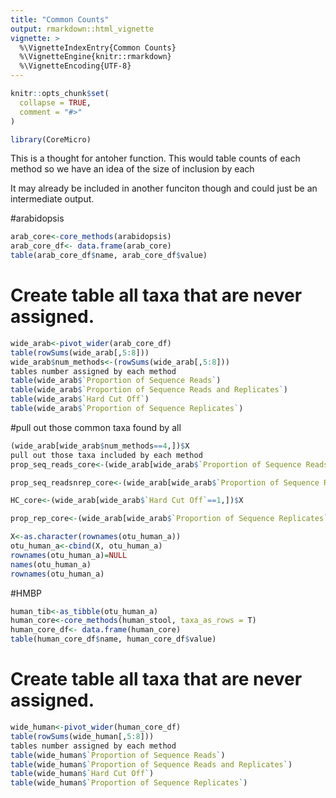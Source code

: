 ```yaml
---
title: "Common Counts"
output: rmarkdown::html_vignette
vignette: >
  %\VignetteIndexEntry{Common Counts}
  %\VignetteEngine{knitr::rmarkdown}
  %\VignetteEncoding{UTF-8}
---
```


```r
knitr::opts_chunk$set(
  collapse = TRUE,
  comment = "#>"
)
```

```r
library(CoreMicro)
```

This is a thought for antoher function. 
This would table counts of each method so we have an idea of the size of inclusion by each

It may already be included in another funciton though and could just be an intermediate output. 

#arabidopsis

```r
arab_core<-core_methods(arabidopsis)
arab_core_df<- data.frame(arab_core)
table(arab_core_df$name, arab_core_df$value)
```

# Create table all taxa that are never assigned.
```r
wide_arab<-pivot_wider(arab_core_df)
table(rowSums(wide_arab[,5:8]))
wide_arab$num_methods<-(rowSums(wide_arab[,5:8]))
tables number assigned by each method
table(wide_arab$`Proportion of Sequence Reads`)
table(wide_arab$`Proportion of Sequence Reads and Replicates`)
table(wide_arab$`Hard Cut Off`)
table(wide_arab$`Proportion of Sequence Replicates`)
```

#pull out those common taxa found by all
```r
(wide_arab[wide_arab$num_methods==4,])$X
pull out those taxa included by each method
prop_seq_reads_core<-(wide_arab[wide_arab$`Proportion of Sequence Reads`==1,])$X
```

```r
prop_seq_readsnrep_core<-(wide_arab[wide_arab$`Proportion of Sequence Reads and Replicates`==1,])$X

HC_core<-(wide_arab[wide_arab$`Hard Cut Off`==1,])$X

prop_rep_core<-(wide_arab[wide_arab$`Proportion of Sequence Replicates`==1,])$X
```

```r
X<-as.character(rownames(otu_human_a))
otu_human_a<-cbind(X, otu_human_a)
rownames(otu_human_a)=NULL
names(otu_human_a)
rownames(otu_human_a)
```

#HMBP

```r
human_tib<-as_tibble(otu_human_a)
human_core<-core_methods(human_stool, taxa_as_rows = T)
human_core_df<- data.frame(human_core)
table(human_core_df$name, human_core_df$value)
```

# Create table all taxa that are never assigned.

```r
wide_human<-pivot_wider(human_core_df)
table(rowSums(wide_human[,5:8]))
tables number assigned by each method
table(wide_human$`Proportion of Sequence Reads`)
table(wide_human$`Proportion of Sequence Reads and Replicates`)
table(wide_human$`Hard Cut Off`)
table(wide_human$`Proportion of Sequence Replicates`)
```
